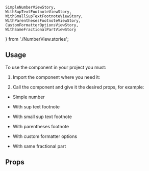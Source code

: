     SimpleNumberViewStory,
    WithSupTextFootnoteViewStory,
    WithSmallSupTextFootnoteViewStory,
    WithParenthesesFootnoteViewStory,
    CustomFormatterOptionsViewStory,
    WithSameFractionalPartViewStory
} from './NumberView.stories';

<Meta title="NumberView" component={NumberView} />

<Readme />

## Usage

To use the component in your project you must:

1. Import the component where you need it:

<Source language="javascript" code="import NumberView from '@byndyusoft-ui/number-view';" />

2. Call the component and give it the desired props, for example:

-   Simple number

<Canvas withSource="open">
    <Story story={SimpleNumberViewStory} />
</Canvas>

-   With sup text footnote

<Canvas withSource="open">
    <Story story={WithSupTextFootnoteViewStory} />
</Canvas>

-   With small sup text footnote

<Canvas withSource="open">
    <Story story={WithSmallSupTextFootnoteViewStory} />
</Canvas>

-   With parentheses footnote

<Canvas withSource="open">
    <Story story={WithParenthesesFootnoteViewStory} />
</Canvas>

-   With custom formatter options

<Canvas withSource="open">
    <Story story={CustomFormatterOptionsViewStory} />
</Canvas>

-   With same fractional part

<Canvas withSource="open">
    <Story story={WithSameFractionalPartViewStory} />
</Canvas>

## Props

<ArgsTable of={NumberView} />
